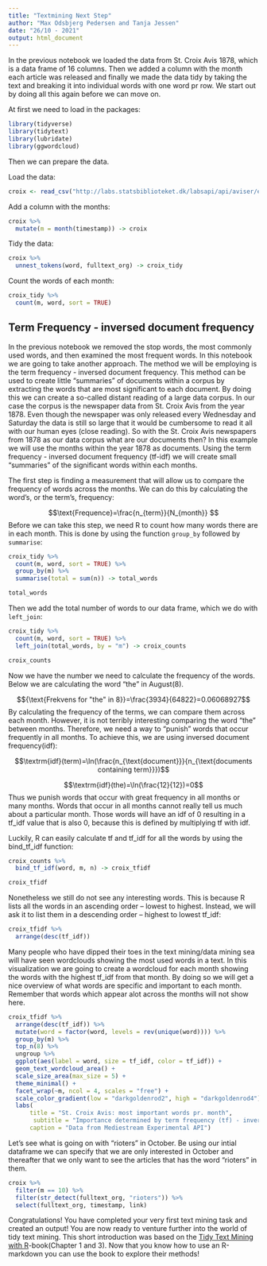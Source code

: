 ```yaml
---
title: "Textmining Next Step"
author: "Max Odsbjerg Pedersen and Tanja Jessen"
date: "26/10 - 2021"
output: html_document
---
```


In the previous notebook we loaded the data from St. Croix Avis 1878, which is a data frame of 16 columns. 
Then we added a column with the month each article was released and finally we made the data tidy by taking the text and breaking it into individual words with one word pr row. We start out by doing all this again before we can move on.

At first we need to load in the packages:
```r
library(tidyverse)
library(tidytext)
library(lubridate)
library(ggwordcloud)
```

Then we can prepare the data.

Load the data:
```r
croix <- read_csv("http://labs.statsbiblioteket.dk/labsapi/api/aviser/export/fields?query=py%3A1878%20AND%20familyId%3Astcroixavisdvi&fields=link&fields=recordID&fields=timestamp&fields=pwa&fields=cer&fields=fulltext_org&fields=pageUUID&fields=editionUUID&fields=titleUUID&fields=editionId&fields=familyId&fields=newspaper_page&fields=newspaper_edition&fields=lplace&fields=location_name&fields=location_coordinates&max=5000&structure=header&structure=content&format=CSV")
```

Add a column with the months:
```r
croix %>% 
  mutate(m = month(timestamp)) -> croix
```

Tidy the data:
```r
croix %>% 
  unnest_tokens(word, fulltext_org) -> croix_tidy
```

Count the words of each month:
```r
croix_tidy %>% 
  count(m, word, sort = TRUE)
```

## Term Frequency - inversed document frequency

In the previous notebook we removed the stop words, the most commonly used words, and then examined the most frequent words. In this notebook we are going to take another approach. 
The method we will be employing is the term frequency - inversed document frequency. This method can be used to create little "summaries" of documents within a corpus by extracting the words that are most significant to each document. By doing this we can create a so-called distant reading of a large data corpus. In our case the corpus is the newspaper data from St. Croix Avis from the year 1878. Even though the newspaper was only released every Wednesday and Saturday the data is still so large that it would be cumbersome to read it all with our human eyes (close reading). So with the St. Croix Avis newspapers from 1878 as our data corpus what are our documents then? In this example we will use the months within the year 1878 as documents. Using the term frequency - inversed document frequency (tf-idf) we will create small "summaries" of the significant words within each months.

The first step is finding a measurement that will allow us to compare the frequency of words across the months. We can do this by calculating the word’s, or the term’s, frequency: 

$$\text{Frequence}=\frac{n_{term}}{N_{month}} $$
Before we can take this step, we need R to count how many words there are in each month. This is done by using the function `group_by` followed by `summarise`:
```r
croix_tidy %>% 
  count(m, word, sort = TRUE) %>% 
  group_by(m) %>% 
  summarise(total = sum(n)) -> total_words

total_words
```


Then we add the total number of words to our data frame, which we do with `left_join`:

```r
croix_tidy %>%
  count(m, word, sort = TRUE) %>% 
  left_join(total_words, by = "m") -> croix_counts
```


```r
croix_counts
```
Now we have the number we need to calculate the frequency of the words. Below we are calculating the word “the” in August(8).



$${\text{Frekvens for "the" in 8}}=\frac{3934}{64822}=0.06068927$$
By calculating the frequency of the terms, we can compare them across each month. However, it is not terribly interesting comparing the word “the” between months. Therefore, we need a way to “punish” words that occur frequently in all months. To achieve this, we are using inversed document frequency(idf):

$$\textrm{idf}(term)=\ln(\frac{n_{\text{document}}}{n_{\text{documents containing term}}})$$

$$\textrm{idf}(the)=\ln(\frac{12}{12})=0$$
Thus we punish words that occur with great frequency in all months or many months. Words that occur in all months cannot really tell us much about a particular month. Those words will have an idf of 0 resulting in a tf_idf value that is also 0, because this is defined by multiplying tf with idf.


Luckily, R can easily calculate tf and tf_idf for all the words by using the bind_tf_idf function:

```r
croix_counts %>% 
  bind_tf_idf(word, m, n) -> croix_tfidf

croix_tfidf
```
Nonetheless we still do not see any interesting words. This is because R lists all the words in an ascending order – lowest to highest. Instead, we will ask it to list them in a descending order – highest to lowest tf_idf:

```r
croix_tfidf %>% 
  arrange(desc(tf_idf))
```
Many people who have dipped their toes in the text mining/data mining sea will have seen wordclouds showing the most used words in a text. In this visualization we are going to create a wordcloud for each month showing the words with the highest tf_idf from that month. By doing so we will get a nice overview of what words are specific and important to each month. Remember that words which appear alot across the months will not show here. 
```r
croix_tfidf %>%
  arrange(desc(tf_idf)) %>%
  mutate(word = factor(word, levels = rev(unique(word)))) %>% 
  group_by(m) %>% 
  top_n(8) %>% 
  ungroup %>%
  ggplot(aes(label = word, size = tf_idf, color = tf_idf)) +
  geom_text_wordcloud_area() +
  scale_size_area(max_size = 5) +
  theme_minimal() +
  facet_wrap(~m, ncol = 4, scales = "free") +
  scale_color_gradient(low = "darkgoldenrod2", high = "darkgoldenrod4") +
  labs(
      title = "St. Croix Avis: most important words pr. month",
       subtitle = "Importance determined by term frequency (tf) - inversed document frequency(idf)",
      caption = "Data from Mediestream Experimental API")
```
Let's see what is going on with "rioters" in October. Be using our intial dataframe we can specify that we are only interested in October and thereafter that we only want to see the articles that has the word "rioters" in them.

```r
croix %>% 
  filter(m == 10) %>% 
  filter(str_detect(fulltext_org, "rioters")) %>% 
  select(fulltext_org, timestamp, link)
```

Congratulations! You have completed your very first text mining task and created an output! You are now ready to venture further into the world of tidy text mining. This short introduction was based on the [Tidy Text Mining with R](https://www.tidytextmining.com)-book(Chapter 1 and 3). Now that you know how to use an R-markdown you can use the book to explore their methods! 


